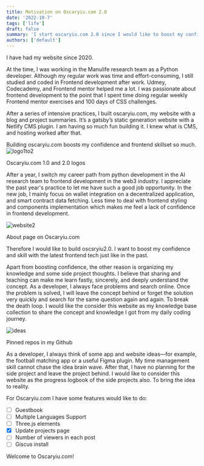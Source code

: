 ```yaml
---
title: Motivation on Oscaryiu.com 2.0
date: '2022-10-7'
tags: ['life']
draft: false
summary: 'I start oscaryiu.com 2.0 since I would like to boost my confidence, up skills in frontend development, and record my coding journey.'
authors: ['default']
---
```


I have had my website since 2020.

At the time, I was working in the Manulife research team as a Python developer. Although my regular work was time and effort-consuming, I still studied and coded in Frontend development after work. Udmey, Codecademy, and Frontend mentor helped me a lot. I was passionate about frontend development to the point that I spent time doing regular weekly Frontend mentor exercises and 100 days of CSS challenges.

After a series of intensive practices, I built oscaryiu.com, my website with a blog and project summaries. It’s a gatsby’s static generation website with a Netlify CMS plugin. I am having so much fun building it. I knew what is CMS, and hosting worked after that.

Building oscaryiu.com boosts my confidence and frontend skillset so much.
![logo1to2](/static/images/blogs/motivation-on-Oscaryiu-com-2-0/logo1to2.png)

<div class=" text-neutral-500 w-[100%] text-center">Oscaryiu.com 1.0 and 2.0 logos</div>

After a year, I switch my career path from python development in the AI research team to frontend development
in the web3 industry. I appreciate the past year's practice to let me have such a good job opportunity.
In the new job, I mainly focus on wallet integration on a decentralized application, and smart contract
data fetching. Less time to deal with frontend styling and components implementation which makes me feel
a lack of confidence in frontend development.

![website2](/static/images/blogs/motivation-on-Oscaryiu-com-2-0/website2.png)

<div class=" text-neutral-500 w-[100%] text-center">About page on Oscaryiu.com</div>

Therefore I would like to build oscsryiu2.0. I want to boost my confidence and skill with the latest frontend tech just like in the past.

Apart from boosting confidence, the other reason is organizing my knowledge and some side project thoughts. I believe that sharing and teaching can make me learn fastly, sincerely, and deeply understand the concept. As a developer, I always face problems and search online. Once the problem is solved, I will leave the concept behind or forget the solution very quickly and search for the same question again and again. To break the death loop. I would like the consider this website as my knowledge base collection to share the concept and knowledge I got from my daily coding journey.

![ideas](/static/images/blogs/motivation-on-Oscaryiu-com-2-0/ideas.png)

<div class=" text-neutral-500 w-[100%] text-center">Pinned repos in my Github</div>

As a developer, I always think of some app and website ideas—for example, the football matching app or
a useful Figma plugin. My time management skill cannot chase the idea brain wave. After that, I have
no planning for the side project and leave the project behind. I would like to consider this website
as the progress logbook of the side projects also. To bring the idea to reality.

For Oscaryiu.com I have some features would like to do:

- [ ] Guestbook
- [ ] Multiple Languages Support
- [ ] Three.js elements
- [x] Update projects page
- [ ] Number of viewers in each post
- [ ] Giscus install

Welcome to Oscaryiu.com!
